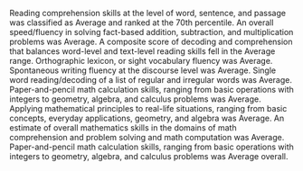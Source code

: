 <summary>

Reading comprehension skills at the level of word, sentence, and passage was classified as Average and ranked at the 70th percentile.
An overall speed/fluency in solving fact-based addition, subtraction, and multiplication problems was Average.
A composite score of decoding and comprehension that balances word-level and text-level reading skills fell in the Average range.
Orthographic lexicon, or sight vocabulary fluency was Average.
Spontaneous writing fluency at the discourse level was Average.
Single word reading/decoding of a list of regular and irregular words was Average.
Paper-and-pencil math calculation skills, ranging from basic operations with integers to geometry, algebra, and calculus problems was Average.
Applying mathematical principles to real-life situations, ranging from basic concepts, everyday applications, geometry, and algebra was Average.
An estimate of overall mathematics skills in the domains of math comprehension and problem solving and math computation was Average.
Paper-and-pencil math calculation skills, ranging from basic operations with integers to geometry, algebra, and calculus problems was Average overall.


</summary>
